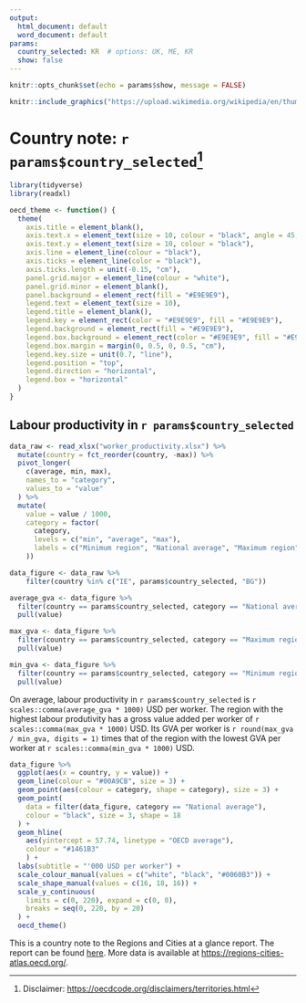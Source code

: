 ```yaml
---
output:
  html_document: default
  word_document: default
params:
  country_selected: KR  # options: UK, ME, KR 
  show: false
---
```


```r
knitr::opts_chunk$set(echo = params$show, message = FALSE)
```

```r
knitr::include_graphics("https://upload.wikimedia.org/wikipedia/en/thumb/0/0d/OECD_logo_new.svg/1200px-OECD_logo_new.svg.png")
```

# Country note: `r params$country_selected`^[Disclaimer: <https://oecdcode.org/disclaimers/territories.html>] 
  


```r
library(tidyverse)
library(readxl)
```

```r
oecd_theme <- function() {
  theme(
    axis.title = element_blank(),
    axis.text.x = element_text(size = 10, colour = "black", angle = 45, hjust = 1),
    axis.text.y = element_text(size = 10, colour = "black"),
    axis.line = element_line(colour = "black"),
    axis.ticks = element_line(color = "black"),
    axis.ticks.length = unit(-0.15, "cm"),
    panel.grid.major = element_line(colour = "white"),
    panel.grid.minor = element_blank(),
    panel.background = element_rect(fill = "#E9E9E9"),
    legend.text = element_text(size = 10),
    legend.title = element_blank(),
    legend.key = element_rect(color = "#E9E9E9", fill = "#E9E9E9"),
    legend.background = element_rect(fill = "#E9E9E9"),
    legend.box.background = element_rect(color = "#E9E9E9", fill = "#E9E9E9"),
    legend.box.margin = margin(0, 0.5, 0, 0.5, "cm"),
    legend.key.size = unit(0.7, "line"),
    legend.position = "top",
    legend.direction = "horizontal",
    legend.box = "horizontal"
  )
}
```

## Labour productivity in `r params$country_selected`

```r

data_raw <- read_xlsx("worker_productivity.xlsx") %>% 
  mutate(country = fct_reorder(country, -max)) %>%
  pivot_longer(
    c(average, min, max),
    names_to = "category",
    values_to = "value"
  ) %>%
  mutate(
    value = value / 1000,
    category = factor(
      category,
      levels = c("min", "average", "max"),
      labels = c("Minimum region", "National average", "Maximum region")
    ))

data_figure <- data_raw %>%
    filter(country %in% c("IE", params$country_selected, "BG"))

```

```r
average_gva <- data_figure %>% 
  filter(country == params$country_selected, category == "National average") %>% 
  pull(value)

max_gva <- data_figure %>% 
  filter(country == params$country_selected, category == "Maximum region") %>% 
  pull(value)

min_gva <- data_figure %>% 
  filter(country == params$country_selected, category == "Minimum region") %>% 
  pull(value)
```

On average, labour productivity in `r params$country_selected` is `r scales::comma(average_gva * 1000)` USD per worker. The region with the highest labour produtivity has a gross value added per worker of `r scales::comma(max_gva * 1000)` USD. Its GVA per worker is `r round(max_gva / min_gva, digits = 1)` times that of the region with the lowest GVA per worker at `r scales::comma(min_gva * 1000)` USD. 

```r

data_figure %>%
  ggplot(aes(x = country, y = value)) +
  geom_line(colour = "#00A9CB", size = 3) +
  geom_point(aes(colour = category, shape = category), size = 3) +
  geom_point(
    data = filter(data_figure, category == "National average"),
    colour = "black", size = 3, shape = 18
  ) +
  geom_hline(
    aes(yintercept = 57.74, linetype = "OECD average"),
    colour = "#1461B3"
    ) +
  labs(subtitle = "'000 USD per worker") +
  scale_colour_manual(values = c("white", "black", "#0060B3")) +
  scale_shape_manual(values = c(16, 18, 16)) +
  scale_y_continuous(
    limits = c(0, 220), expand = c(0, 0),
    breaks = seq(0, 220, by = 20)
  ) +
  oecd_theme()

```

This is a country note to the Regions and Cities at a glance report. The report can be found [here](https://www.oecd.org/cfe/oecd-regions-and-cities-at-a-glance-26173212.htm). More data is available at <https://regions-cities-atlas.oecd.org/>.
